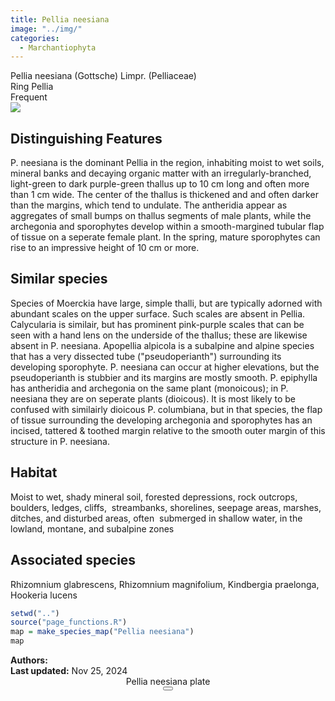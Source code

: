 ```yaml
---
title: Pellia neesiana
image: "../img/"
categories:
  - Marchantiophyta
---
```


<div class="info-panel">
 <div class="info-top">
  <div class="taxon-scientific"><span class="taxon-name">Pellia neesiana</span> <span class="taxon-authority">(Gottsche) Limpr.</span> <span class="taxon-family">(Pelliaceae)</span></div>
  <div class="taxon-common">Ring Pellia</div>
 </div>
 <div class="info-bottom">
  <div class="taxon-qnd"></div>
  <div class="taxon-abundance">Frequent</div>
 </div>
</div>
<div class="imerss-content-frame">
 <div class="imerss-image-header">
  <div class="imerss-image-holder imerss-column-left" data-toggle="tooltip" style="background-image: url(../img/)" title="">
  </div>

  <div class="imerss-image-holder imerss-column-right" data-toggle="tooltip" style="background-image: url(../img/)" title="">
  </div>
 
 </div>
 <div class="imerss-content-lower">
  <div class="imerss-column-left">
  <div class="tab-microscope" data-micromodal-trigger="modal-plate">
  <img src="../img/bryo guide microscope.png"/>
  </div>

<h2>Distinguishing Features</h2>

P. neesiana is the dominant Pellia in the region, inhabiting moist to wet soils, mineral banks and decaying organic matter with an irregularly-branched, light-green to dark purple-green thallus up to 10 cm long and often more than 1 cm wide. The center of the thallus is thickened and and often darker than the margins, which tend to undulate. The antheridia appear as aggregates of small bumps on thallus segments of male plants, while the archegonia and sporophytes develop within a smooth-margined tubular flap of tissue on a seperate female plant. In the spring, mature sporophytes can rise to an impressive height of 10 cm or more. 

<h2>Similar species</h2>

Species of Moerckia have large, simple thalli, but are typically adorned with abundant scales on the upper surface. Such scales are absent in Pellia. Calycularia is similair, but has prominent pink-purple scales that can be seen with a hand lens on the underside of the thallus; these are likewise absent in P. neesiana. Apopellia alpicola is a subalpine and alpine species that has a very dissected tube (&quot;pseudoperianth&quot;) surrounding its developing sporophyte. P. neesiana can occur at higher elevations, but the pseudoperianth is stubbier and its margins are mostly smooth. P. epiphylla has antheridia and archegonia on the same plant (monoicous); in P. neesiana they are on seperate plants (dioicous). It is most likely to be confused with similairly dioicous P. columbiana, but in that species, the flap of tissue surrounding the developing archegonia and sporophytes has an incised, tattered &amp; toothed margin relative to the smooth outer margin of this structure in P. neesiana.

<h2>Habitat</h2>

Moist to wet, shady mineral soil, forested depressions, rock outcrops, boulders, ledges, cliffs,  streambanks, shorelines, seepage areas, marshes, ditches, and disturbed areas, often   submerged in shallow water, in the lowland, montane, and subalpine zones 

<h2>Associated species</h2>

Rhizomnium glabrescens, Rhizomnium magnifolium, Kindbergia praelonga, Hookeria lucens
</div>

<div class="imerss-column-right">

<div class="imerss-image-holder imerss-column-right" data-toggle="tooltip" style="background-image: url(../img/)" title="">
</div>

<div class="imerss-map-holder">
```r
setwd("..")
source("page_functions.R")
map = make_species_map("Pellia neesiana")
map
```
</div>

</div>

</div>
</div>

<div class="taxon-footer">
 <div class="taxon-authors"><b>Authors:</b> <span></span></div>
 <div class="taxon-update"><b>Last updated:</b> <span>Nov 25, 2024</span></div>
</div>

<div class="modal micromodal-slide" id="modal-plate" aria-hidden="true">
 <div class="modal__overlay" tabindex="-1" data-micromodal-close>
  <div class="modal__container" role="dialog" aria-modal="true" aria-labelledby="modal-plate-title" >
   <header class="modal__header">
   <div class="modal__title" id="modal-plate-title">
  Pellia neesiana plate
   </div>
   <button class="modal__close" aria-label="Close" data-micromodal-close></button>
   </header>
  <div class="modal__content" id="modal-plate-content">
   <div class="imerss-image-holder" data-toggle="tooltip" style="background-image: url(../img/)" title="">
  </div>
  </div>
  </div>
 </div>
</div>

<script src="../js/micromodal.min.js"></script>
<link href="../css/style-taxon.css" rel="stylesheet">
<link href="../css/micromodal.css" rel="stylesheet">

<script>
MicroModal.init();
</script>

